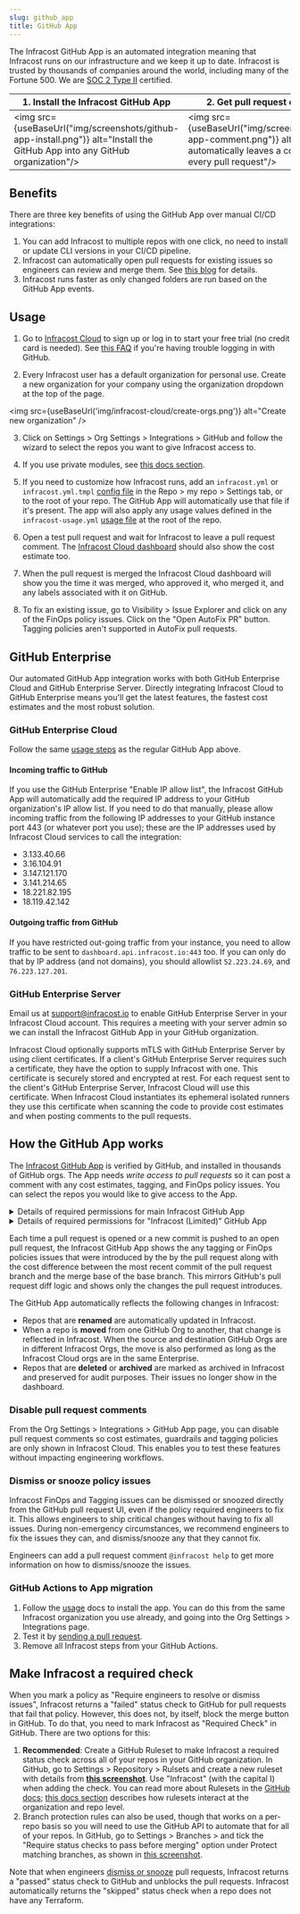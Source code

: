 ```yaml
---
slug: github_app
title: GitHub App
---
```



The Infracost GitHub App is an automated integration meaning that Infracost runs on our infrastructure and we keep it up to date. Infracost is trusted by thousands of companies around the world, including many of the Fortune 500. We are <a href="https://www.infracost.io/security/" target="_self" rel="">SOC 2 Type II</a> certified.

| 1. Install the Infracost GitHub App                                                                                         | 2. Get pull request comments                                                                                                           |
| --------------------------------------------------------------------------------------------------------------------------- | -------------------------------------------------------------------------------------------------------------------------------------- |
| <img src={useBaseUrl("img/screenshots/github-app-install.png")} alt="Install the GitHub App into any GitHub organization"/> | <img src={useBaseUrl("img/screenshots/github-app-comment.png")} alt="Infracost automatically leaves a comment on every pull request"/> |

## Benefits

There are three key benefits of using the GitHub App over manual CI/CD integrations:

1. You can add Infracost to multiple repos with one click, no need to install or update CLI versions in your CI/CD pipeline.
2. Infracost can automatically open pull requests for existing issues so engineers can review and merge them. See [this blog](https://www.infracost.io/blog/ai-for-finops-fix-cloud-cost-issues-faster/) for details.
3. Infracost runs faster as only changed folders are run based on the GitHub App events.

## Usage

1. Go to [Infracost Cloud](https://dashboard.infracost.io) to sign up or log in to start your free trial (no credit card is needed). See [this FAQ](/docs/faq/#can-i-log-in-with-github) if you're having trouble logging in with GitHub.

2. Every Infracost user has a default organization for personal use. Create a new organization for your company using the organization dropdown at the top of the page.

<img src={useBaseUrl('img/infracost-cloud/create-orgs.png')} alt="Create new organization" />

3. Click on Settings > Org Settings > Integrations > GitHub and follow the wizard to select the repos you want to give Infracost access to.

4. If you use private modules, see [this docs section](/docs/features/terraform_modules/#source-control-integrations).

5. If you need to customize how Infracost runs, add an `infracost.yml` or `infracost.yml.tmpl` [config file](/docs/features/config_file/) in the Repo > my repo > Settings tab, or to the root of your repo. The GitHub App will automatically use that file if it's present. The app will also apply any usage values defined in the `infracost-usage.yml` [usage file](/docs/features/usage_based_resources/) at the root of the repo.

6. Open a test pull request and wait for Infracost to leave a pull request comment. The [Infracost Cloud dashboard](https://dashboard.infracost.io) should also show the cost estimate too.

7. When the pull request is merged the Infracost Cloud dashboard will show you the time it was merged, who approved it, who merged it, and any labels associated with it on GitHub.

8. To fix an existing issue, go to Visibility > Issue Explorer and click on any of the FinOps policy issues. Click on the "Open AutoFix PR" button. Tagging policies aren't supported in AutoFix pull requests.

## GitHub Enterprise

Our automated GitHub App integration works with both GitHub Enterprise Cloud and GitHub Enterprise Server. Directly integrating Infracost Cloud to GitHub Enterprise means you'll get the latest features, the fastest cost estimates and the most robust solution.

### GitHub Enterprise Cloud

Follow the same [usage steps](#usage) as the regular GitHub App above.

#### Incoming traffic to GitHub

If you use the GitHub Enterprise "Enable IP allow list", the Infracost GitHub App will automatically add the required IP address to your GitHub organization's IP allow list. If you need to do that manually, please allow incoming traffic from the following IP addresses to your GitHub instance port 443 (or whatever port you use); these are the IP addresses used by Infracost Cloud services to call the integration:

- 3.133.40.66
- 3.16.104.91
- 3.147.121.170
- 3.141.214.65
- 18.221.82.195
- 18.119.42.142

#### Outgoing traffic from GitHub

If you have restricted out-going traffic from your instance, you need to allow traffic to be sent to `dashboard.api.infracost.io:443` too. If you can only do that by IP address (and not domains), you should allowlist `52.223.24.69`, and `76.223.127.201`.

### GitHub Enterprise Server

Email us at [support@infracost.io](mailto:support@infracost.io) to enable GitHub Enterprise Server in your Infracost Cloud account. This requires a meeting with your server admin so we can install the Infracost GitHub App in your GitHub organization.

Infracost Cloud optionally supports mTLS with GitHub Enterprise Server by using client certificates. If a client's GitHub Enterprise Server requires such a certificate, they have the option to supply Infracost with one. This certificate is securely stored and encrypted at rest. For each request sent to the client's GitHub Enterprise Server, Infracost Cloud will use this certificate. When Infracost Cloud instantiates its ephemeral isolated runners they use this certificate when scanning the code to provide cost estimates and when posting comments to the pull requests.

## How the GitHub App works

The [Infracost GitHub App](https://github.com/marketplace/infracost) is verified by GitHub, and installed in thousands of GitHub orgs. The App needs _write access to pull requests_ so it can post a comment with any cost estimates, tagging, and FinOps policy issues. You can select the repos you would like to give access to the App.

<details>
  <summary>Details of required permissions for main Infracost GitHub App</summary>

The main Infracost GitHub App requires the following permissions, which enable all features to be used (including [AutoFix pull requests](https://www.infracost.io/blog/ai-for-finops-fix-cloud-cost-issues-faster/)):

- **Read-only** access is needed for the following so Infracost gets notified of repo or pull request changes and can process the code:
  - Metadata (Search repositories, list collaborators, and access repository metadata)
  - Custom properties (repo and org custom properties values)
  - Merge queues
  - Copilot chat and editor context
  - Actions (Workflows, workflow runs and artifacts)
  - Deployments (Deployments and deployment statuses)
  - Package (Packages published to GitHub package platform, e.g. AWS CDK constructs)
  - Issues (Issues and related comments, assignees, labels, and milestones)
  - Administration (Repository creation, deletion, settings, teams, and collaborators)
  - Members (Organization members and teams)
  - Email addresses
- **Read and write** access is needed for the following so Infracost can post pull request comments, update statuses in GitHub and open AutoFix pull requests:
  - Pull requests (Pull requests and related comments, assignees, labels, milestones, and merges)
  - Contents (Repository contents, commits, branches, downloads, releases, and merges)
  - Checks (checks on code)
  - Commit statuses
  - Webhooks (Manage the post-receive hooks for a repository)

Most companies protect their main/master branches with GitHub [Branch Protection Rules](https://docs.github.com/en/repositories/configuring-branches-and-merges-in-your-repository/managing-protected-branches/about-protected-branches) or [Rulesets](https://docs.github.com/en/repositories/configuring-branches-and-merges-in-your-repository/managing-rulesets/about-rulesets). This ensures that neither developers nor GitHub Apps can push commits directly to these branches. Therefore, all changes must go through pull requests, where they are reviewed and approved by your engineers. Email support@infracost.io if you have any questions about GitHub App permissions.

</details>

<details>
  <summary>Details of required permissions for "Infracost (Limited)" GitHub App</summary>

The "Infracost (Limited)" GitHub App requires the following permissions. Since this App only has Read-only on "Contents", it does not work with the [AutoFix pull requests](https://www.infracost.io/blog/ai-for-finops-fix-cloud-cost-issues-faster/) feature.

- **Read-only** access is needed for the following so Infracost gets notified of repo or pull request changes and can process the code:
  - Contents (Repository contents, commits, branches, downloads, releases, and merges)
  - Metadata (Search repositories, list collaborators, and access repository metadata)
  - Custom properties (repo and org custom properties values)
  - Merge queues
  - Actions (Workflows, workflow runs and artifacts)
  - Deployments (Deployments and deployment statuses)
  - Package (Packages published to GitHub package platform, e.g. AWS CDK constructs)
  - Issues (Issues and related comments, assignees, labels, and milestones)
  - Administration (Repository creation, deletion, settings, teams, and collaborators)
  - Members (Organization members and teams)
  - Email addresses
- **Read and write** access is needed for the following so Infracost can post pull request comments and update statuses in GitHub:
  - Pull requests (Pull requests and related comments, assignees, labels, milestones, and merges)
  - Checks (checks on code)
  - Commit statuses
  - Webhooks (Manage the post-receive hooks for a repository)

Email support@infracost.io if you have any questions about GitHub App permissions.

</details>

Each time a pull request is opened or a new commit is pushed to an open pull request, the Infracost GitHub App shows the any tagging or FinOps policies issues that were introduced by the by the pull request along with the cost difference between the most recent commit of the pull request branch and the merge base of the base branch. This mirrors GitHub's pull request diff logic and shows only the changes the pull request introduces.

The GitHub App automatically reflects the following changes in Infracost:

- Repos that are **renamed** are automatically updated in Infracost.
- When a repo is **moved** from one GitHub Org to another, that change is reflected in Infracost. When the source and destination GitHub Orgs are in different Infracost Orgs, the move is also performed as long as the Infracost Cloud orgs are in the same Enterprise.
- Repos that are **deleted** or **archived** are marked as archived in Infracost and preserved for audit purposes. Their issues no longer show in the dashboard.

### Disable pull request comments

From the Org Settings > Integrations > GitHub App page, you can disable pull request comments so cost estimates, guardrails and tagging policies are only shown in Infracost Cloud. This enables you to test these features without impacting engineering workflows.

### Dismiss or snooze policy issues

Infracost FinOps and Tagging issues can be dismissed or snoozed directly from the GitHub pull request UI, even if the policy required engineers to fix it. This allows engineers to ship critical changes without having to fix all issues. During non-emergency circumstances, we recommend engineers to fix the issues they can, and dismiss/snooze any that they cannot fix.

Engineers can add a pull request comment `@infracost help` to get more information on how to dismiss/snooze the issues.

### GitHub Actions to App migration

1. Follow the [usage](#usage) docs to install the app. You can do this from the same Infracost organization you use already, and going into the Org Settings > Integrations page.
2. Test it by [sending a pull request](/docs/infracost_cloud/get_started/#4-send-a-pull-request).
3. Remove all Infracost steps from your GitHub Actions.

## Make Infracost a required check

When you mark a policy as "Require engineers to resolve or dismiss issues", Infracost returns a "failed" status check to GitHub for pull requests that fail that policy. However, this does not, by itself, block the merge button in GitHub. To do that, you need to mark Infracost as "Required Check" in GitHub. There are two options for this:

1. **Recommended**: Create a GitHub Ruleset to make Infracost a required status check across all of your repos in your GitHub organization. In GitHub, go to Settings > Repository > Rulsets and create a new ruleset with details from [**this screenshot**](pathname:///docs/img/infracost-cloud/github-app/ruleset-required-check.png). Use "Infracost" (with the capital I) when adding the check.
   You can read more about Rulesets in the [GitHub docs](https://docs.github.com/en/repositories/configuring-branches-and-merges-in-your-repository/managing-rulesets/about-rulesets); [this docs section](https://docs.github.com/en/repositories/configuring-branches-and-merges-in-your-repository/managing-rulesets/about-rulesets#about-rule-layering) describes how rulesets interact at the organization and repo level.
2. Branch protection rules can also be used, though that works on a per-repo basis so you will need to use the GitHub API to automate that for all of your repos. In GitHub, go to Settings > Branches > and tick the "Require status checks to pass before merging" option under Protect matching branches, as shown in [this screenshot](pathname:///docs/img/infracost-cloud/github-app/bpr-required-check.png).

Note that when engineers [dismiss or snooze](#dismiss-or-snooze-blocking-policy-issues) pull requests, Infracost returns a "passed" status check to GitHub and unblocks the pull requests. Infracost automatically returns the "skipped" status check when a repo does not have any Terraform.
